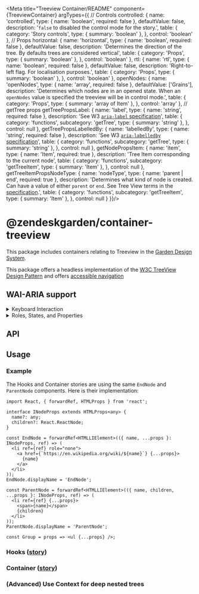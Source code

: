 

<Meta title="Treeview Container/README" component={TreeviewContainer} argTypes={{
  // Controls
  controlled: {
    name: 'controlled',
    type: { name: 'boolean', required: false },
    defaultValue: false,
    description: '`false` to disabled the control mode for the story.',
    table: {
      category: 'Story controls',
      type: {
        summary: 'boolean'
      },
    },
    control: 'boolean'
  },
  // Props
  horizontal: {
    name: 'horizontal',
    type: { name: 'boolean', required: false },
    defaultValue: false,
    description: 'Determines the direction of the tree. By defaults trees are considered vertical',
    table: {
      category: 'Props',
      type: {
        summary: 'boolean'
      },
    },
    control: 'boolean'
  },
  rtl: {
    name: 'rtl',
    type: { name: 'boolean', required: false },
    defaultValue: false,
    description: 'Right-to-left flag. For localisation purposes.',
    table: {
      category: 'Props',
      type: {
        summary: 'boolean'
      },
    },
    control: 'boolean'
  },
  openNodes: {
    name: 'openNodes',
    type: { name: 'array', required: false },
    defaultValue: ['Grains'],
    description: 'Determines which nodes are in an opened state. When an `openNodes` value is specified the treeview will be in control mode.',
    table: {
      category: 'Props',
      type: {
        summary: 'array of Item'
      },
    },
    control: 'array'
  },
  // getTree props
  getTreePropsLabel: {
    name: 'label',
    type: { name: 'string', required: false },
    description: 'See W3 [`aria-label` specification](https://www.w3.org/TR/wai-aria-1.1/#aria-label)',
    table: {
      category: 'functions',
      subcategory: 'getTree',
      type: {
        summary: 'string'
      },
    },
    control: null
  },
  getTreePropsLabelledBy: {
    name: 'labelledBy',
    type: { name: 'string', required: false },
    description: 'See W3 [`aria-labelledby` specification](https://www.w3.org/TR/wai-aria-1.1/#aria-labelledby)',
    table: {
      category: 'functions',
      subcategory: 'getTree',
      type: {
        summary: 'string'
      },
    },
    control: null
  },
  getNodePropsItem: {
    name: 'item',
    type: { name: 'Item', required: true },
    description: 'Tree Item corresponding to the current node',
    table: {
      category: 'functions',
      subcategory: 'getTreeItem',
      type: {
        summary: 'Item'
      },
    },
    control: null
  },
  getTreeItemPropsNodeType: {
    name: 'nodeType',
    type: { name: 'parent | end', required: true },
    description: 'Determines what kind of node is created. Can have a value of either `parent` or `end`. See Tree View terms in the [specification](https://www.w3.org/TR/wai-aria-practices-1.1/#TreeView).',
    table: {
      category: 'functions',
      subcategory: 'getTreeItem',
      type: {
        summary: 'Item'
      },
    },
    control: null
  }
}}/>

# @zendeskgarden/container-treeview

This package includes containers relating to Treeview in the
[Garden Design System](https://zendeskgarden.github.io/).

This package offers a headless implementation of the
[W3C TreeView Design Pattern](https://www.w3.org/TR/wai-aria-practices-1.1/#TreeView) and offers
[accessible navigation](https://www.w3.org/TR/wai-aria-practices-1.1/examples/treeview/treeview-2/treeview-2a.html#kbd_label)

## WAI-ARIA support

<details>
  <summary>Keyboard Interaction</summary>

  See [source](https://www.w3.org/TR/wai-aria-practices-1.1/#keyboard-interaction-22). For a vertically oriented tree (horizontal and RTL are supported as well):

  -   When a single-select tree receives focus:
  -   If none of the nodes are selected before the tree receives focus, focus is set on the first node.
  -   If a node is selected before the tree receives focus, focus is set on the selected node.
  -  ❌ When a multi-select tree receives focus:
  -   If none of the nodes are selected before the tree receives focus, focus is set on the first node.
  -   If one or more nodes are selected before the tree receives focus, focus is set on the first selected node.
  -   ✅ `Right arrow`:
  -   When focus is on a closed node, opens the node; focus does not move.
  -   When focus is on a open node, moves focus to the first child node.
  -   When focus is on an end node, does nothing.
  -   ✅ `Left arrow`:
  -   When focus is on an open node, closes the node.
  -   When focus is on a child node that is also either an end node or a closed node, moves focus to its parent node.
  -   When focus is on a root node that is also either an end node or a closed node, does nothing.
  -   ✅ `Down Arrow`: Moves focus to the next node that is focusable without opening or closing a node.
  -   ✅ `Up Arrow`: Moves focus to the previous node that is focusable without opening or closing a node.
  -   ✅ `Home`: Moves focus to the first node in the tree without opening or closing a node.
  -   ✅ `End`: Moves focus to the last node in the tree that is focusable without opening a node.
  -   ✅ `Enter`: activates a node, i.e., performs its default action. For parent nodes, one possible default action is to open or close the node. In single-select trees where selection does not follow focus (see note below), the default action is typically to select the focused node.
  -   ❌ Type-ahead is recommended for all trees, especially for trees with more than 7 root nodes:
  -   Type a character: focus moves to the next node with a name that starts with the typed character.
  -   Type multiple characters in rapid succession: focus moves to the next node with a name that starts with the string of characters typed.
  -   ❌ `*` (Optional): Expands all siblings that are at the same level as the current node.
  -   ❌ **Selection in multi-select trees:**

</details>

<details>
  <summary>Roles, States, and Properties</summary>

  See [source](https://www.w3.org/TR/wai-aria-practices-1.1/#tree_roles_states_props)

  - ✅ All tree nodes are contained in or owned by an element with role `tree`.
  - ✅ Each element serving as a `tree` node has role `treeitem`.
  - ✅ Each root node is contained in the element with role `tree` or **❌❓referenced by an `aria-owns`
  property set on the `tree` element.**
  - ✅ Each parent node contains or owns an element with role `group`.
  - ✅ Each child node is contained in or owned by an element with role `group` that is contained in or
  owned by the node that serves as the parent of that child.
  - ✅ Each element with role `treeitem` that serves as a parent node has `aria-expanded` set to false
  when the node is in a closed state and set to true when the node is in an open state. End nodes do
  not have the `aria-expanded` attribute because, if they were to have it, they would be incorrectly
  described to assistive technologies as parent nodes.
  - ❌ The `tree` role supports the aria-activedescendant property, which provides an alternative to moving DOM focus among `treeitem` elements when implementing keyboard navigation.
  - ❌ If the `tree` supports selection of more than one node, the element with role `tree`
  has `aria-multiselectable` set to true. Otherwise, `aria-multiselectable` is either set to false
  or the default value of false is implied.
  - ❌ If the `tree` does not support multiple selection, `aria-selected` is set to true for the
  selected node and it is not present on any other node in the tree.
  - ❌ if the `tree` supports multiple selection:
  - All selected nodes have `aria-selected` set to true.
  - All nodes that are selectable but not selected have `aria-selected` set to false.
  - If the `tree` contains nodes that are not selectable, those nodes do not have
  the `aria-selected` state.
  - ✅ ❓The element with role `tree` has either a visible label referenced by `aria-labelledby` or a
  value specified for `aria-label`.
  - ❌ If the complete set of available nodes is not present in the DOM due to dynamic loading as the
  user moves focus in or scrolls the tree, each node has `aria-level`, `aria-setsize`,
  and `aria-posinset` specified.
  - ❌ If the `tree` element is horizontally oriented, it has `aria-orientation` set to `horizontal`.
  The default value of `aria-orientation` for a tree is `horizontal`.

</details>

## API

<ArgsTable story='.' />

## Usage

### Example

The Hooks and Container stories are using the same `EndNode` and `ParentNode` components. Here is their implementation:

```tsx
import React, { forwardRef, HTMLProps } from 'react';

interface INodeProps extends HTMLProps<any> {
  name?: any;
  children?: React.ReactNode;
}

const EndNode = forwardRef<HTMLLIElement>(({ name, ...props }: INodeProps, ref) => (
  <li ref={ref} role="none">
    <a href={`https://en.wikipedia.org/wiki/${name}`} {...props}>
      {name}
    </a>
  </li>
));
EndNode.displayName = 'EndNode';

const ParentNode = forwardRef<HTMLLIElement>(({ name, children, ...props }: INodeProps, ref) => (
  <li ref={ref} {...props}>
    <span>{name}</span>
    {children}
  </li>
));
ParentNode.displayName = 'ParentNode';

const Group = props => <ul {...props} />;
```


### Hooks ([story](?path=/story/treeview-container--hook))

<Canvas>
  <Story id='treeview-container--hook'/>
</Canvas>

### Container ([story](?path=/story/treeview-container--container))

<Canvas>
  <Story id='treeview-container--container'/>
</Canvas>

### (Advanced) Use Context for deep nested trees
